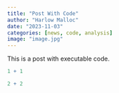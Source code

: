 ```yaml
---
title: "Post With Code"
author: "Harlow Malloc"
date: "2023-11-03"
categories: [news, code, analysis]
image: "image.jpg"
---
```


This is a post with executable code.

```r
1 + 1
```

```r
2 + 2
```
